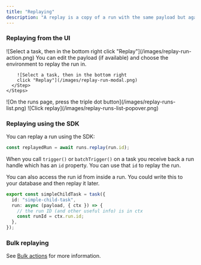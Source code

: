```yaml
---
title: "Replaying"
description: "A replay is a copy of a run with the same payload but against the latest version in that environment. This is useful if something went wrong and you want to try again with the latest version of your code."
---
```


### Replaying from the UI

<Tabs>
  <Tab title="From a run">
    <Steps>
      <Step title="Click the Replay button in the top right">
        ![Select a task, then in the bottom right
        click "Replay"](/images/replay-run-action.png)
      </Step>
      <Step title="Confirm replay settings">
        You can edit the payload <Icon icon="circle-1" iconType="solid" size={20} color="F43F47" /> (if available) and choose the environment <Icon icon="circle-2" iconType="solid" size={20} color="F43F47" /> to replay the run in.
        
        ![Select a task, then in the bottom right
        click "Replay"](/images/replay-run-modal.png)
      </Step>
    </Steps>
  </Tab>
  <Tab title="Runs list">
    <Steps>
      <Step title="Click the action button on a run">
        ![On the runs page, press the triple dot button](/images/replay-runs-list.png)
      </Step>
      <Step title="Click replay">![Click replay](/images/replay-runs-list-popover.png)</Step>
    </Steps>
  </Tab>
</Tabs>

### Replaying using the SDK

You can replay a run using the SDK:

```ts
const replayedRun = await runs.replay(run.id);
```

When you call `trigger()` or `batchTrigger()` on a task you receive back a run handle which has an `id` property. You can use that `id` to replay the run.

You can also access the run id from inside a run. You could write this to your database and then replay it later.

```ts
export const simpleChildTask = task({
  id: "simple-child-task",
  run: async (payload, { ctx }) => {
    // the run ID (and other useful info) is in ctx
    const runId = ctx.run.id;
  },
});
```

### Bulk replaying

See [Bulk actions](/bulk-actions) for more information.
